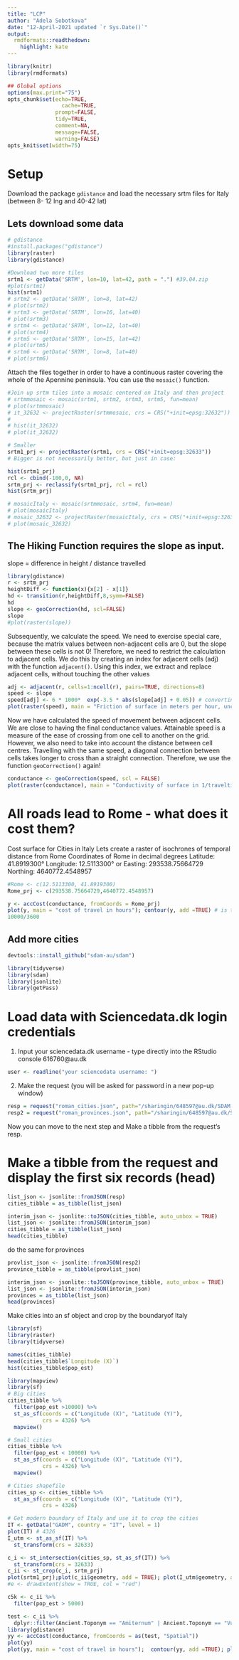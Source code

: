 ```yaml
---
title: "LCP"
author: "Adela Sobotkova"
date: "12-April-2021 updated `r Sys.Date()`"
output:
  rmdformats::readthedown:
    highlight: kate
---
```


```r
library(knitr)
library(rmdformats)

## Global options
options(max.print="75")
opts_chunk$set(echo=TRUE,
	             cache=TRUE,
               prompt=FALSE,
               tidy=TRUE,
               comment=NA,
               message=FALSE,
               warning=FALSE)
opts_knit$set(width=75)
```

# Setup
Download the package `gdistance` and load the necessary srtm files for Italy (between 8- 12 lng and 40-42 lat)

## Lets download some data
```r
# gdistance
#install.packages("gdistance")
library(raster)
library(gdistance)

#Download two more tiles
srtm1 <- getData('SRTM', lon=10, lat=42, path = ".") #39.04.zip
#plot(srtm1)
hist(srtm1)
# srtm2 <- getData('SRTM', lon=8, lat=42)
# plot(srtm2)
# srtm3 <- getData('SRTM', lon=16, lat=40)
# plot(srtm3)
# srtm4 <- getData('SRTM', lon=12, lat=40)
# plot(srtm4)
# srtm5 <- getData('SRTM', lon=15, lat=42)
# plot(srtm5)
# srtm6 <- getData('SRTM', lon=8, lat=40)
# plot(srtm6)
```

Attach the files together in order to have a continuous raster covering the whole of the Apennine peninsula. You can use the `mosaic()` function.

```r
#Join up srtm tiles into a mosaic centered on Italy and then project
# srtmmosaic <- mosaic(srtm1, srtm2, srtm3, srtm5, fun=mean)
# plot(srtmmosaic)
# it_32632 <- projectRaster(srtmmosaic, crs = CRS("+init=epsg:32632"))
# 
# hist(it_32632)
# plot(it_32632)

# Smaller
srtm1_prj <- projectRaster(srtm1, crs = CRS("+init=epsg:32633"))
# Bigger is not necessarily better, but just in case:

hist(srtm1_prj)
rcl <- cbind(-100,0, NA)
srtm_prj <- reclassify(srtm1_prj, rcl = rcl)
hist(srtm_prj)

# mosaicItaly <- mosaic(srtmmosaic, srtm4, fun=mean)
# plot(mosaicItaly)
# mosaic_32632 <- projectRaster(mosaicItaly, crs = CRS("+init=epsg:32632"))
# plot(mosaic_32632)
```
 
## The Hiking Function requires the slope as input.
slope = difference in height / distance travelled

```r
library(gdistance)
r <- srtm_prj
heightDiff <- function(x){x[2] - x[1]}
hd <- transition(r,heightDiff,8,symm=FALSE)
hd
slope <- geoCorrection(hd, scl=FALSE)
slope
#plot(raster(slope))
```

Subsequently, we calculate the speed. We need to exercise special care, because the matrix values between non-adjacent cells are 0, but the slope between these cells is not 0! Therefore, we need to restrict the calculation to adjacent cells. We do this by creating an index for adjacent cells (adj) with the function `adjacent()`. Using this index, we extract and replace adjacent cells, without touching the other values

```r
adj <- adjacent(r, cells=1:ncell(r), pairs=TRUE, directions=8)
speed <- slope
speed[adj] <- 6 * 1000*  exp(-3.5 * abs(slope[adj] + 0.05)) # converting to meters given that all rasters are in m units
plot(raster(speed), main = "Friction of surface in meters per hour, uncalibrated") # km per hour
```

Now we have calculated the speed of movement between adjacent cells. We are close to having the final conductance values. Attainable speed is a measure of the ease of crossing from one cell to another on the grid. 
However, we also need to take into account the distance between cell centres. Travelling with the same speed, a diagonal connection between cells takes longer to cross
than a straight connection. Therefore, we use the function `geoCorrection()` again!

```r
conductance <- geoCorrection(speed, scl = FALSE)
plot(raster(conductance), main = "Conductivity of surface in 1/traveltime calibrated") # the difference is hard to see, but ok, I'll take the word for it
```


# All roads lead to Rome - what does it cost them?
Cost surface for Cities in Italy
Lets create a raster of isochrones of temporal distance from Rome
Coordinates of Rome in decimal degrees
Latitude: 41.8919300°
Longitude: 12.5113300°
or 
Easting: 293538.75664729
Northing: 4640772.4548957

```r
#Rome <- c(12.5113300, 41.8919300)
Rome_prj <- c(293538.75664729,4640772.4548957)

y <- accCost(conductance, fromCoords = Rome_prj)
plot(y, main = "cost of travel in hours"); contour(y, add =TRUE) # is this in seconds??
10000/3600


```


## Add more cities

```r
devtools::install_github("sdam-au/sdam")

library(tidyverse)
library(sdam)
library(jsonlite)
library(getPass)
```

# Load data with Sciencedata.dk login credentials

1. Input your sciencedata.dk username - type directly into the RStudio console
616760@au.dk

```r
user <- readline("your sciencedata username: ")
```

2. Make the request (you will be asked for password in a new pop-up window)

```r
resp = request("roman_cities.json", path="/sharingin/648597@au.dk/SDAM_root/SDAM_data/urban", method="GET", cred=c(user, getPass("your sciencedata password: ")))
resp2 = request("roman_provinces.json", path="/sharingin/648597@au.dk/SDAM_root/SDAM_data/urban", method="GET", cred=c(user, getPass("your sciencedata password: ")))
```
Now you can move to the next step and Make a tibble from the request's resp.


# Make a tibble from the request and display the first six records (head)

```r
list_json <- jsonlite::fromJSON(resp)
cities_tibble = as_tibble(list_json)

interim_json <- jsonlite::toJSON(cities_tibble, auto_unbox = TRUE)
list_json <- jsonlite::fromJSON(interim_json)
cities_tibble = as_tibble(list_json)
head(cities_tibble)
```

do the same for provinces

```r
provlist_json <- jsonlite::fromJSON(resp2)
province_tibble = as_tibble(provlist_json)

interim_json <- jsonlite::toJSON(province_tibble, auto_unbox = TRUE)
list_json <- jsonlite::fromJSON(interim_json)
provinces = as_tibble(list_json)
head(provinces)
```

Make cities into an sf object and crop by the boundaryof Italy

```r
library(sf)
library(raster)
library(tidyverse)

names(cities_tibble)
head(cities_tibble$`Longitude (X)`)
hist(cities_tibble$pop_est)

library(mapview)
library(sf)
# Big cities
cities_tibble %>% 
  filter(pop_est >10000) %>% 
  st_as_sf(coords = c("Longitude (X)", "Latitude (Y)"), 
           crs = 4326) %>% 
  mapview()

# Small cities
cities_tibble %>% 
  filter(pop_est < 10000) %>% 
  st_as_sf(coords = c("Longitude (X)", "Latitude (Y)"), 
           crs = 4326) %>% 
  mapview()

# Cities shapefile
cities_sp <- cities_tibble %>% 
  st_as_sf(coords = c("Longitude (X)", "Latitude (Y)"), 
           crs = 4326) 

# Get modern boundary of Italy and use it to crop the cities
IT <- getData("GADM", country = "IT", level = 1)
plot(IT) # 4326
I_utm <- st_as_sf(IT) %>% 
  st_transform(crs = 32633) 

c_i <- st_intersection(cities_sp, st_as_sf(IT)) %>% 
  st_transform(crs = 32633)
c_ii <- st_crop(c_i, srtm_prj)  
plot(srtm1_prj);plot(c_ii$geometry, add = TRUE); plot(I_utm$geometry, add =TRUE)
#e <- drawExtent(show = TRUE, col = "red")
```
```r
c5k <- c_ii %>% 
  filter(pop_est > 5000) 

test <- c_ii %>% 
  dplyr::filter(Ancient.Toponym == "Amiternum" | Ancient.Toponym == "Vulci")
library(gdistance)
yy <- accCost(conductance, fromCoords = as(test, "Spatial"))
plot(yy)
plot(yy, main = "cost of travel in hours");  contour(yy, add =TRUE); plot(I_utm$geometry, add =TRUE)

```


